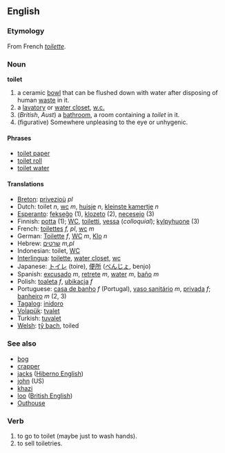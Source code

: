 ==English==

=== Etymology ===
From French ''[[toilette]]''.

=== Noun ===
'''toilet'''

#a ceramic [[bowl]] that can be flushed down with water after disposing of human [[waste]] in it.
#a [[lavatory]] or [[water closet]], [[w.c.]]
#(''British'', ''Aust'') a [[bathroom]], a room containing a ''toilet'' in it.
#(figurative) Somewhere unpleasing to the eye or unhygenic.

==== Phrases ====
*[[toilet paper]]
*[[toilet roll]]
*[[toilet water]]

==== Translations ====
*[[Breton]]: [[privezioù]] ''pl''
*Dutch: toilet ''n'', [[wc]] ''m'', [[huisje]] ''n'', [[kleinste kamertje]] ''n''
*[[Esperanto]]: [[fekseĝo]] (1), [[klozeto]] (2), [[necesejo]] (3)
*Finnish: [[potta]] (1); [[WC]], [[toiletti]], [[vessa]] (''colloquial''); [[kylpyhuone]] (3)
*French: [[toilettes]] ''f, pl'', [[wc]] ''m''
*German: [[Toilette]] ''f'', [[WC]] ''m'', [[Klo]] ''n''
*Hebrew: [[שרטים]] ''m,pl''
*Indonesian: toilet, [[WC]]
*[[Interlingua]]: [[toilette]], [[water closet]], [[wc]]
*Japanese: [[トイレ]] (toire), [[便所]] ([[べんじょ]], benjo)
*Spanish: [[excusado]] ''m'', [[retrete]] ''m'', [[water]] ''m'', [[baño]] ''m''
*Polish: [[toaleta]] ''f'', [[ubikacja]] ''f''
*Portuguese: [[casa de banho]] ''f'' (Portugal), [[vaso sanitário]] ''m'', [[privada]] ''f''; [[banheiro]] ''m'' (2, 3)
*[[Tagalog]]: [[inidoro]]
*[[Volapük]]: [[tvalet]]
*Turkish: [[tuvalet]]
*[[Welsh]]: [[tŷ bach]], toiled

===See also===
*[[bog]]
*[[crapper]]
*[[jacks]] ([[Hiberno English]])
*[[john]] (US)
*[[khazi]]
*[[loo]] ([[British English]])
*[[Outhouse]]

===Verb===

#to go to toilet (maybe just to wash hands).
#to sell toiletries.